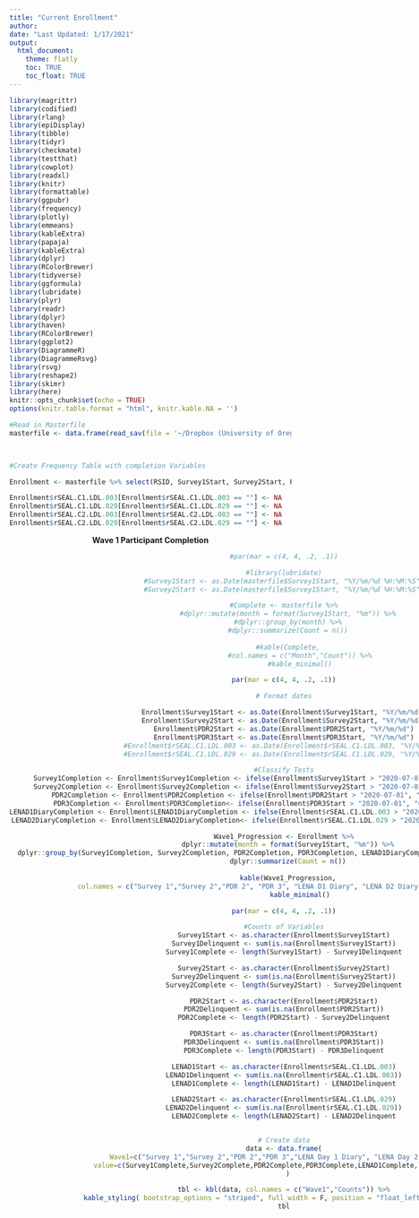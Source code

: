 ```yaml
---
title: "Current Enrollment"
author: 
date: "Last Updated: 1/17/2021"
output: 
  html_document:
    theme: flatly
    toc: TRUE
    toc_float: TRUE
---
```


```r

library(magrittr)
library(codified)
library(rlang)
library(epiDisplay)
library(tibble)
library(tidyr)
library(checkmate)
library(testthat)
library(cowplot)
library(readxl)
library(knitr)
library(formattable)
library(ggpubr)
library(frequency)
library(plotly)
library(emmeans)
library(kableExtra)
library(papaja)
library(kableExtra)
library(dplyr)
library(RColorBrewer)
library(tidyverse)
library(ggformula)
library(lubridate)
library(plyr)
library(readr)
library(dplyr)
library(haven)
library(RColorBrewer)
library(ggplot2)
library(DiagrammeR)
library(DiagrammeRsvg)
library(rsvg)
library(reshape2)
library(skimr)
library(here)
knitr::opts_chunk$set(echo = TRUE)
options(knitr.table.format = "html", knitr.kable.NA = '') 
```


```r
#Read in Masterfile
masterfile <- data.frame(read_sav(file = '~/Dropbox (University of Oregon)/SEAL R01/_Remote SEAL/rSEAL_Data/masterfile.sav'))

  

#Create Frequency Table with completion Variables

Enrollment <- masterfile %>% select(RSID, Survey1Start, Survey2Start, PDR2Start, PDR3Start, rSEAL.C1.LDL.003, rSEAL.C1.LDL.029,Survey3Start, Survey4Start, PDR5Start, PDR6Start, rSEAL.C2.LDL.003, rSEAL.C2.LDL.029)

Enrollment$rSEAL.C1.LDL.003[Enrollment$rSEAL.C1.LDL.003 == ""] <- NA
Enrollment$rSEAL.C1.LDL.029[Enrollment$rSEAL.C1.LDL.029 == ""] <- NA
Enrollment$rSEAL.C2.LDL.003[Enrollment$rSEAL.C2.LDL.003 == ""] <- NA
Enrollment$rSEAL.C2.LDL.029[Enrollment$rSEAL.C2.LDL.029 == ""] <- NA

```


<center>
**Wave 1 Participant Completion ** 
<center>

:::: {style="display: flex;"}

::: {}
```r
#par(mar = c(4, 4, .2, .1))

#library(lubridate)
#Survey1Start <- as.Date(masterfile$Survey1Start, "%Y/%m/%d %H:%M:%S")
#Survey2Start <- as.Date(masterfile$Survey1Start, "%Y/%m/%d %H:%M:%S")

#Complete <- masterfile %>%
  #dplyr::mutate(month = format(Survey1Start, "%m")) %>%
  #dplyr::group_by(month) %>%
  #dplyr::summarize(Count = n())
 
  #kable(Complete,
        #col.names = c("Month","Count")) %>%
        #kable_minimal()

```

```r
par(mar = c(4, 4, .2, .1))

# Format dates

Enrollment$Survey1Start <- as.Date(Enrollment$Survey1Start, "%Y/%m/%d")
Enrollment$Survey2Start <- as.Date(Enrollment$Survey2Start, "%Y/%m/%d")
Enrollment$PDR2Start <- as.Date(Enrollment$PDR2Start, "%Y/%m/%d")
Enrollment$PDR3Start <- as.Date(Enrollment$PDR3Start, "%Y/%m/%d")
#Enrollment$rSEAL.C1.LDL.003 <- as.Date(Enrollment$rSEAL.C1.LDL.003, "%Y/%m/%d")
#Enrollment$rSEAL.C1.LDL.029 <- as.Date(Enrollment$rSEAL.C1.LDL.029, "%Y/%m/%d")

#Classify Tests
Survey1Completion <- Enrollment$Survey1Completion <- ifelse(Enrollment$Survey1Start > "2020-07-01", "Complete", "Incomplete")
Survey2Completion <- Enrollment$Survey2Completion <- ifelse(Enrollment$Survey2Start > "2020-07-01", "Complete", "Incomplete")
PDR2Completion <- Enrollment$PDR2Completion <- ifelse(Enrollment$PDR2Start > "2020-07-01", "Complete", "Incomplete")
PDR3Completion <- Enrollment$PDR3Completion<- ifelse(Enrollment$PDR3Start > "2020-07-01", "Complete", "Incomplete")
LENAD1DiaryCompletion <- Enrollment$LENAD1DiaryCompletion <- ifelse(Enrollment$rSEAL.C1.LDL.003 > "2020-07-01", "Complete", "Incomplete")
LENAD2DiaryCompletion <- Enrollment$LENAD2DiaryCompletion<- ifelse(Enrollment$rSEAL.C1.LDL.029 > "2020-07-01", "Complete", "Incomplete")

Wave1_Progression <- Enrollment %>%
  dplyr::mutate(month = format(Survey1Start, "%m")) %>%
  dplyr::group_by(Survey1Completion, Survey2Completion, PDR2Completion, PDR3Completion, LENAD1DiaryCompletion, LENAD2DiaryCompletion) %>%
  dplyr::summarize(Count = n())
 
  kable(Wave1_Progression,
        col.names = c("Survey 1","Survey 2","PDR 2", "PDR 3", "LENA D1 Diary", "LENA D2 Diary", "Number Complete")) %>%
        kable_minimal()
```


```r
par(mar = c(4, 4, .2, .1))

#Counts of Variables
Survey1Start <- as.character(Enrollment$Survey1Start)
Survey1Delinquent <- sum(is.na(Enrollment$Survey1Start))
Survey1Complete <- length(Survey1Start) - Survey1Delinquent

Survey2Start <- as.character(Enrollment$Survey2Start)
Survey2Delinquent <- sum(is.na(Enrollment$Survey2Start))
Survey2Complete <- length(Survey2Start) - Survey2Delinquent

PDR2Start <- as.character(Enrollment$PDR2Start)
PDR2Delinquent <- sum(is.na(Enrollment$PDR2Start))
PDR2Complete <- length(PDR2Start) - Survey2Delinquent

PDR3Start <- as.character(Enrollment$PDR3Start)
PDR3Delinquent <- sum(is.na(Enrollment$PDR3Start))
PDR3Complete <- length(PDR3Start) - PDR3Delinquent

LENAD1Start <- as.character(Enrollment$rSEAL.C1.LDL.003)
LENAD1Delinquent <- sum(is.na(Enrollment$rSEAL.C1.LDL.003))
LENAD1Complete <- length(LENAD1Start) - LENAD1Delinquent

LENAD2Start <- as.character(Enrollment$rSEAL.C1.LDL.029)
LENAD2Delinquent <- sum(is.na(Enrollment$rSEAL.C1.LDL.029))
LENAD2Complete <- length(LENAD2Start) - LENAD2Delinquent


# Create data
data <- data.frame(
  Wave1=c("Survey 1","Survey 2","PDR 2","PDR 3","LENA Day 1 Diary", "LENA Day 2 Diary") ,  
  value=c(Survey1Complete,Survey2Complete,PDR2Complete,PDR3Complete,LENAD1Complete, LENAD2Complete)
  )

tbl <- kbl(data, col.names = c("Wave1","Counts")) %>%
  kable_styling( bootstrap_options = "striped", full_width = F, position = "float_left", font_size = 16)
tbl


```
:::

::::
